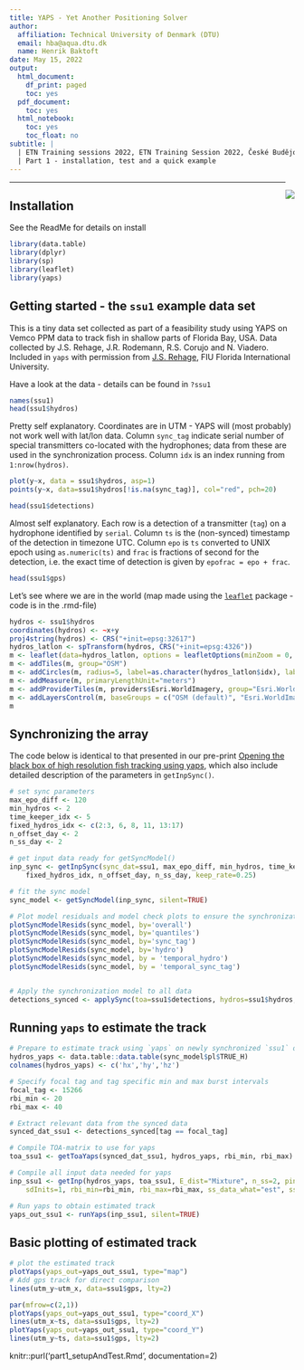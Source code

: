 ```yaml
---
title: YAPS - Yet Another Positioning Solver
author:
  affiliation: Technical University of Denmark (DTU)
  email: hba@aqua.dtu.dk
  name: Henrik Baktoft
date: May 15, 2022
output:
  html_document:
    df_print: paged
    toc: yes
  pdf_document:
    toc: yes
  html_notebook: 
    toc: yes
    toc_float: no
subtitle: |
  | ETN Training sessions 2022, ETN Training Session 2022, České Budějovice, Czechia
  | Part 1 - installation, test and a quick example
---
```

<div style="float: right;">
  [![][yaps_logo]](https://github.com/baktoft/yaps)   
</div> 


***
## Installation
See the ReadMe for details on install

```r
library(data.table)
library(dplyr)
library(sp)
library(leaflet)
library(yaps)
```



## Getting started - the `ssu1` example data set

This is a tiny data set collected as part of a feasibility study using YAPS on Vemco PPM data to track fish in shallow parts of Florida Bay, USA. Data collected by J.S. Rehage, J.R. Rodemann, R.S. Corujo and N. Viadero. Included in `yaps` with permission from [J.S. Rehage](https://myweb.fiu.edu/rehagej/), FIU Florida International University.

Have a look at the data - details can be found in `?ssu1`
```r
names(ssu1)
head(ssu1$hydros)
```
Pretty self explanatory. Coordinates are in UTM - YAPS will (most probably) not work well with lat/lon data. Column `sync_tag` indicate serial number of special transmitters co-located with the hydrophones; data from these are used in the synchronization process. Column `idx` is an index running from `1:nrow(hydros)`.

```r
plot(y~x, data = ssu1$hydros, asp=1)
points(y~x, data=ssu1$hydros[!is.na(sync_tag)], col="red", pch=20)
```



```r
head(ssu1$detections)
```
Almost self explanatory. Each row is a detection of a transmitter (`tag`) on a hydrophone identified by `serial`. Column `ts` is the (non-synced) timestamp of the detection in timezone UTC. Column `epo` is `ts` converted to UNIX epoch using `as.numeric(ts)` and `frac` is fractions of second for the detection, i.e. the exact time of detection is given by `epofrac = epo + frac`.

```r
head(ssu1$gps)
```

Let's see where we are in the world (map made using the [`leaflet`](https://cran.r-project.org/web/packages/leaflet/index.html) package - code is in the .rmd-file)
```r
hydros <- ssu1$hydros
coordinates(hydros) <- ~x+y
proj4string(hydros) <- CRS("+init=epsg:32617")
hydros_latlon <- spTransform(hydros, CRS("+init=epsg:4326"))
m <- leaflet(data=hydros_latlon, options = leafletOptions(minZoom = 0, maxZoom = 18), width="100%", height=700)
m <- addTiles(m, group="OSM")
m <- addCircles(m, radius=5, label=as.character(hydros_latlon$idx), labelOptions = labelOptions(noHide = T, textOnly = TRUE))
m <- addMeasure(m, primaryLengthUnit="meters")
m <- addProviderTiles(m, providers$Esri.WorldImagery, group="Esri.WorldImagery")
m <- addLayersControl(m, baseGroups = c("OSM (default)", "Esri.WorldImagery"),    options = layersControlOptions(collapsed = FALSE)  )
m
```


## Synchronizing the array
The code below is identical to that presented in our pre-print [Opening the black box of high resolution fish tracking using yaps](https://www.researchgate.net/publication/338010182_Opening_the_black_box_of_high_resolution_fish_tracking_using_yaps), which also include detailed description of the parameters in `getInpSync()`.

```r
# set sync parameters 
max_epo_diff <- 120
min_hydros <- 2
time_keeper_idx <- 5
fixed_hydros_idx <- c(2:3, 6, 8, 11, 13:17)
n_offset_day <- 2
n_ss_day <- 2

# get input data ready for getSyncModel()
inp_sync <- getInpSync(sync_dat=ssu1, max_epo_diff, min_hydros, time_keeper_idx, 
    fixed_hydros_idx, n_offset_day, n_ss_day, keep_rate=0.25)

# fit the sync model
sync_model <- getSyncModel(inp_sync, silent=TRUE)

# Plot model residuals and model check plots to ensure the synchronization process was successful...
plotSyncModelResids(sync_model, by='overall')
plotSyncModelResids(sync_model, by='quantiles')
plotSyncModelResids(sync_model, by='sync_tag')
plotSyncModelResids(sync_model, by='hydro')
plotSyncModelResids(sync_model, by = 'temporal_hydro')
plotSyncModelResids(sync_model, by = 'temporal_sync_tag')


# Apply the synchronization model to all data
detections_synced <- applySync(toa=ssu1$detections, hydros=ssu1$hydros, sync_model)
```

## Running `yaps` to estimate the track
```r
# Prepare to estimate track using `yaps` on newly synchronized `ssu1` data
hydros_yaps <- data.table::data.table(sync_model$pl$TRUE_H)
colnames(hydros_yaps) <- c('hx','hy','hz')

# Specify focal tag and tag specific min and max burst intervals
focal_tag <- 15266
rbi_min <- 20
rbi_max <- 40

# Extract relevant data from the synced data
synced_dat_ssu1 <- detections_synced[tag == focal_tag]

# Compile TOA-matrix to use for yaps
toa_ssu1 <- getToaYaps(synced_dat_ssu1, hydros_yaps, rbi_min, rbi_max)

# Compile all input data needed for yaps
inp_ssu1 <- getInp(hydros_yaps, toa_ssu1, E_dist="Mixture", n_ss=2, pingType="rbi", 
    sdInits=1, rbi_min=rbi_min, rbi_max=rbi_max, ss_data_what="est", ss_data=0)

# Run yaps to obtain estimated track
yaps_out_ssu1 <- runYaps(inp_ssu1, silent=TRUE)
```

## Basic plotting of estimated track
```r
# plot the estimated track
plotYaps(yaps_out=yaps_out_ssu1, type="map")
# Add gps track for direct comparison
lines(utm_y~utm_x, data=ssu1$gps, lty=2)

par(mfrow=c(2,1))
plotYaps(yaps_out=yaps_out_ssu1, type="coord_X")
lines(utm_x~ts, data=ssu1$gps, lty=2)
plotYaps(yaps_out=yaps_out_ssu1, type="coord_Y")
lines(utm_y~ts, data=ssu1$gps, lty=2)
```

[yaps_logo]: yaps_logo_hex_100px.png

knitr::purl('part1_setupAndTest.Rmd', documentation=2)


